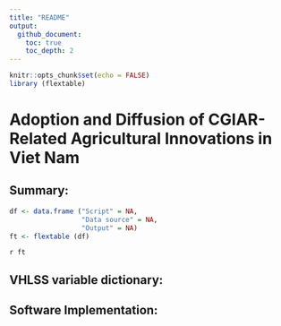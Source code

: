 ```yaml
---
title: "README"
output: 
  github_document:
    toc: true
    toc_depth: 2
---
```


```r
knitr::opts_chunk$set(echo = FALSE)
library (flextable)
```

# Adoption and Diffusion of CGIAR-Related Agricultural Innovations in Viet Nam

## Summary: 

```r
df <- data.frame ("Script" = NA, 
                  "Data source" = NA, 
                  "Output" = NA)
ft <- flextable (df)

```

`r ft`

## VHLSS variable dictionary:


## Software Implementation:

